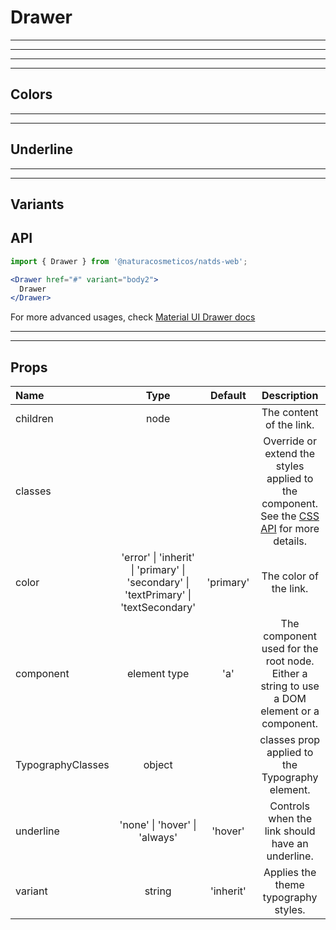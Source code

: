 
# Drawer

---

---

---

---

## Colors

<Provider theme={themes.natura.light}>
  <ComponentWithLabel componentList={colors} />
</Provider>

---

---

## Underline

<Provider theme={themes.natura.light}>
  <ComponentWithLabel componentList={underlines} />
</Provider>

---

---

## Variants

<Provider theme={themes.natura.light}>
  <ComponentWithLabel componentList={variants} />
</Provider>


## API

```jsx highlight-line="2"
import { Drawer } from '@naturacosmeticos/natds-web';

<Drawer href="#" variant="body2">
  Drawer
</Drawer>
```

For more advanced usages, check [Material UI Drawer docs](https://material-ui.com/components/drawer)

---

---

## Props

| Name              | Type                                                                                 |  Default  | Description                                                                                                                                     |
| :---------------- | :----------------------------------------------------------------------------------: | :-------: | :---------------------------------------------------------------------------------------------------------------------------------------------: |
| children          | node                                                                                 |           | The content of the link.                                                                                                                        |
| classes           |                                                                                      |           | Override or extend the styles applied to the component. See the [CSS API](https://material-ui.com/api/link/#css) for more details.              |
| color             | 'error' \| 'inherit' \| 'primary' \| 'secondary' \| 'textPrimary' \| 'textSecondary' | 'primary' | The color of the link.                                                                                                                          |
| component         | element type                                                                         | 'a'       | The component used for the root node. Either a string to use a DOM element or a component.                                                      |
| TypographyClasses | object                                                                               |           | classes prop applied to the Typography element.                                                                                                 |
| underline         | 'none' \| 'hover' \| 'always'                                                        | 'hover'   | Controls when the link should have an underline.                                                                                                |
| variant           | string                                                                               | 'inherit' | Applies the theme typography styles.                                                                                                            |
